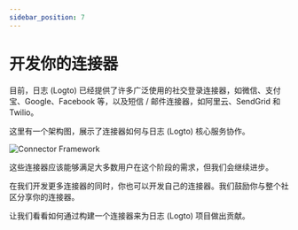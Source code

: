 ```yaml
---
sidebar_position: 7
---
```


# 开发你的连接器

目前，日志 (Logto) 已经提供了许多广泛使用的社交登录连接器，如微信、支付宝、Google、Facebook 等，以及短信 / 邮件连接器，如阿里云、SendGrid 和 Twilio。

这里有一个架构图，展示了连接器如何与日志 (Logto) 核心服务协作。

![Connector Framework](./assets/logto-connector-framework.png)

这些连接器应该能够满足大多数用户在这个阶段的需求，但我们会继续进步。

在我们开发更多连接器的同时，你也可以开发自己的连接器。我们鼓励你与整个社区分享你的连接器。

让我们看看如何通过构建一个连接器来为日志 (Logto) 项目做出贡献。

